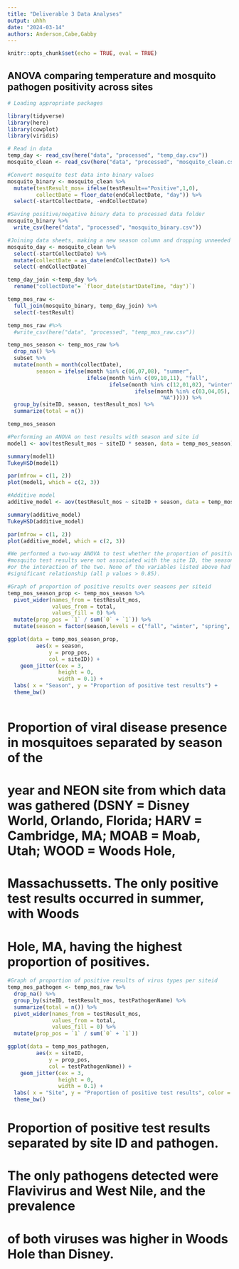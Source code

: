 ```yaml
---
title: "Deliverable 3 Data Analyses"
output: uhhh
date: "2024-03-14"
authors: Anderson,Cabe,Gabby
---
```

```r
knitr::opts_chunk$set(echo = TRUE, eval = TRUE)
```

## ANOVA comparing temperature and mosquito pathogen positivity across sites

```r
# Loading appropriate packages

library(tidyverse)
library(here)
library(cowplot)
library(viridis)
```

```r
# Read in data
temp_day <- read_csv(here("data", "processed", "temp_day.csv"))
mosquito_clean <- read_csv(here("data", "processed", "mosquito_clean.csv"))
```

```r
#Convert mosquito test data into binary values
mosquito_binary <- mosquito_clean %>% 
  mutate(testResult_mos= ifelse(testResult=="Positive",1,0),
         collectDate = floor_date(endCollectDate, "day")) %>% 
  select(-startCollectDate, -endCollectDate)
```

```r
#Saving positive/negative binary data to processed data folder
mosquito_binary %>% 
  write_csv(here("data", "processed", "mosquito_binary.csv"))
```

```r
#Joining data sheets, making a new season column and dropping unneeded variables
mosquito_day <- mosquito_clean %>% 
  select(-startCollectDate) %>% 
  mutate(collectDate = as_date(endCollectDate)) %>% 
  select(-endCollectDate) 

temp_day_join <-temp_day %>% 
  rename("collectDate"= `floor_date(startDateTime, "day")`)

temp_mos_raw <-
  full_join(mosquito_binary, temp_day_join) %>% 
  select(-testResult)

temp_mos_raw #%>% 
  #write_csv(here("data", "processed", "temp_mos_raw.csv"))

temp_mos_season <- temp_mos_raw %>% 
  drop_na() %>% 
  subset %>% 
  mutate(month = month(collectDate),
         season = ifelse(month %in% c(06,07,08), "summer",
                         ifelse(month %in% c(09,10,11), "fall",
                                ifelse(month %in% c(12,01,02), "winter",
                                        ifelse(month %in% c(03,04,05), "spring",
                                                "NA"))))) %>% 
  group_by(siteID, season, testResult_mos) %>% 
  summarize(total = n())

temp_mos_season

```

```r
#Performing an ANOVA on test results with season and site id
model1 <- aov(testResult_mos ~ siteID * season, data = temp_mos_season)

summary(model1)
TukeyHSD(model1)

par(mfrow = c(1, 2))
plot(model1, which = c(2, 3))

#Additive model
additive_model <- aov(testResult_mos ~ siteID + season, data = temp_mos_season)

summary(additive_model)
TukeyHSD(additive_model)

par(mfrow = c(1, 2))
plot(additive_model, which = c(2, 3))

#We performed a two-way ANOVA to test whether the proportion of positive 
#mosquito test results were not associated with the site ID, the season of the year, 
#or the interaction of the two. None of the variables listed above had a 
#significant relationship (all p values > 0.85).
```

```r
#Graph of proportion of positive results over seasons per siteid
temp_mos_season_prop <- temp_mos_season %>% 
  pivot_wider(names_from = testResult_mos,
              values_from = total,
              values_fill = 0) %>% 
  mutate(prop_pos = `1` / sum(`0` + `1`)) %>% 
  mutate(season = factor(season,levels = c("fall", "winter", "spring", "summer")))

ggplot(data = temp_mos_season_prop, 
         aes(x = season, 
             y = prop_pos,
             col = siteID)) +
    geom_jitter(cex = 3,
                height = 0,
                width = 0.1) +
  labs( x = "Season", y = "Proportion of positive test results") +
  theme_bw()
  
```

# Proportion of viral disease presence in mosquitoes separated by season of the
# year and NEON site from which data was gathered (DSNY = Disney World, Orlando, Florida; HARV = Cambridge, MA; MOAB = Moab, Utah; WOOD = Woods Hole, 
# Massachussetts. The only positive test results occurred in summer, with Woods
# Hole, MA, having the highest proportion of positives.

```r
#Graph of proportion of positive results of virus types per siteid  
temp_mos_pathogen <- temp_mos_raw %>% 
  drop_na() %>% 
  group_by(siteID, testResult_mos, testPathogenName) %>% 
  summarize(total = n()) %>% 
  pivot_wider(names_from = testResult_mos,
              values_from = total,
              values_fill = 0) %>% 
  mutate(prop_pos = `1` / sum(`0` + `1`))

ggplot(data = temp_mos_pathogen, 
         aes(x = siteID, 
             y = prop_pos,
             col = testPathogenName)) +
    geom_jitter(cex = 3,
                height = 0,
                width = 0.1) +
  labs( x = "Site", y = "Proportion of positive test results", color = "Virus") +
  theme_bw()

```
# Proportion of positive test results separated by site ID and pathogen. 
# The only pathogens detected were Flavivirus and West Nile, and the prevalence
# of both viruses was higher in Woods Hole than Disney.

